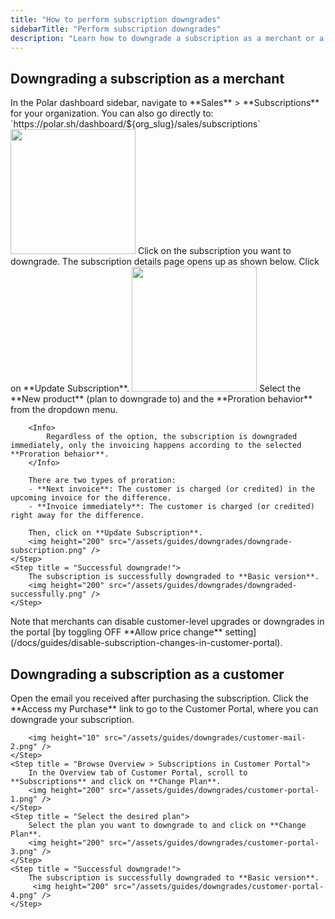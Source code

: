 ```yaml
---
title: "How to perform subscription downgrades"
sidebarTitle: "Perform subscription downgrades"
description: "Learn how to downgrade a subscription as a merchant or a customer."
---
```


## Downgrading a subscription as a merchant

<Steps>
    <Step title = "Go to Sales > Subscriptions">
        In the Polar dashboard sidebar, navigate to **Sales** > **Subscriptions** for your organization.
        You can also go directly to:  
        `https://polar.sh/dashboard/${org_slug}/sales/subscriptions`
        <img height="200" src="/assets/guides/downgrades/subscription-page.png" />
    </Step>
    <Step title = "Select the subscription to be downgraded"> 
        Click on the subscription you want to downgrade. The subscription details page opens up as shown below. Click on **Update Subscription**.
        <img height="200" src="/assets/guides/downgrades/open-subscription.png" />
    </Step>
    <Step title = "Choose the plan and the proration behavior">
        Select the **New product** (plan to downgrade to) and the **Proration behavior** from the dropdown menu.
        
        <Info>
            Regardless of the option, the subscription is downgraded immediately, only the invoicing happens according to the selected **Proration behaior**.
        </Info>
        
        There are two types of proration:  
        - **Next invoice**: The customer is charged (or credited) in the upcoming invoice for the difference.
        - **Invoice immediately**: The customer is charged (or credited) right away for the difference.
        
        Then, click on **Update Subscription**.
        <img height="200" src="/assets/guides/downgrades/downgrade-subscription.png" />
    </Step>
    <Step title = "Successful downgrade!">
        The subscription is successfully downgraded to **Basic version**.
        <img height="200" src="/assets/guides/downgrades/downgraded-successfully.png" />
    </Step>
</Steps>

<Info>
    Note that merchants can disable customer-level upgrades or downgrades in the portal [by toggling OFF **Allow price change** setting](/docs/guides/disable-subscription-changes-in-customer-portal). 
</Info>

## Downgrading a subscription as a customer

<Steps>
    <Step title="Open email and click the purchase link"> 
        Open the email you received after purchasing the subscription. Click the **Access my Purchase** link to go to the Customer Portal, where you can downgrade your subscription.
          
        <img height="10" src="/assets/guides/downgrades/customer-mail-2.png" />    
    </Step>
    <Step title = "Browse Overview > Subscriptions in Customer Portal">
        In the Overview tab of Customer Portal, scroll to **Subscriptions** and click on **Change Plan**.
        <img height="200" src="/assets/guides/downgrades/customer-portal-1.png" />
    </Step>
    <Step title = "Select the desired plan">
        Select the plan you want to downgrade to and click on **Change Plan**.
        <img height="200" src="/assets/guides/downgrades/customer-portal-3.png" />
    </Step>
    <Step title = "Successful downgrade!">
        The subscription is successfully downgraded to **Basic version**.
         <img height="200" src="/assets/guides/downgrades/customer-portal-4.png" />
    </Step>
</Steps>
